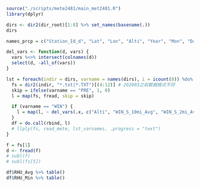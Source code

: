 ```r
source("./scripts/mete2481/main_met2481.R")
library(dplyr)
```


```r
dirs <- dir2(dir_root)[1:8] %>% set_names(basename(.))
dirs

names_prcp = c("Station_Id_d", "Lat", "Lon", "Alti", "Year", "Mon", "Day", "PRE_Max_1h", "PRE_Time_2008", "PRE_Time_0820", "PRE_Time_2020")

del_vars <- function(d, vars) {
  vars %<>% intersect(colnames(d))
  select(d, -all_of(vars))
}

lst = foreach(indir = dirs, varname = names(dirs), i = icount(8)) %do% {
  fs = dir2(indir, "*.txt|*.TXT")[(4:12)] # 202003之前数据格式不同
  skip = ifelse(varname == "PRE", 1, 0) 
  l = map(fs, fread, skip = skip)

  if (varname == "WIN") {
    l = map(l, ~ del_vars(.x, c("Alti", "WIN_S_10mi_Avg", "WIN_S_2mi_Avg")))
  }
  df = do.call(rbind, l)
  # llply(fs, read_mete, lst_varnames, .progress = "text")
}
```

```r
f = fs[1]
d <- fread(f)
# subl(f)
# subl(fs[5])

df$RHU_Avg %>% table()
df$RHU_Min %>% table()
```
